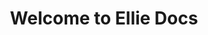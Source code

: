 ---
title: Welcome to Ellie Docs
template: splash
hero:
  tagline: We hope you find what you are looking for!
  image:
    file: ../../assets/ellie.png
  actions:
    - text: v4 Guides
      link: /v4/
      icon: right-arrow
      variant: primary
---